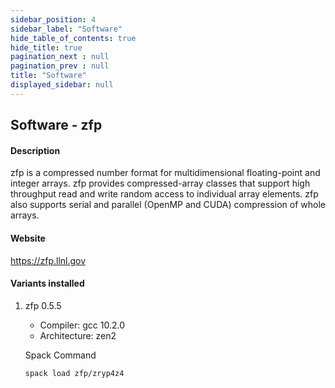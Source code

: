 ```yaml
---
sidebar_position: 4
sidebar_label: "Software"
hide_table_of_contents: true
hide_title: true
pagination_next : null
pagination_prev : null
title: "Software"
displayed_sidebar: null
---
```


## Software - zfp


#### Description
zfp is a compressed number format for multidimensional floating-point and integer arrays. zfp provides compressed-array classes that support high throughput read and write random access to individual array elements. zfp also supports serial and parallel (OpenMP and CUDA) compression of whole arrays.

#### Website
https://zfp.llnl.gov

#### Variants installed

1. zfp 0.5.5

    - Compiler: gcc 10.2.0
    - Architecture: zen2

    Spack Command
    ```bash
    spack load zfp/zryp4z4
    ```
